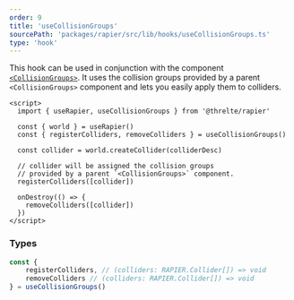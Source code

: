 ```yaml
---
order: 9
title: 'useCollisionGroups'
sourcePath: 'packages/rapier/src/lib/hooks/useCollisionGroups.ts'
type: 'hook'
---
```


This hook can be used in conjunction with the component [`<CollisionGroups>`](/reference/rapier/collision-groups). It uses the collision groups provided by a parent `<CollisionGroups>` component and lets you easily apply them to colliders.

```svelte
<script>
  import { useRapier, useCollisionGroups } from '@threlte/rapier'

  const { world } = useRapier()
  const { registerColliders, removeColliders } = useCollisionGroups()

  const collider = world.createCollider(colliderDesc)

  // collider will be assigned the collision groups
  // provided by a parent `<CollisionGroups>` component.
  registerColliders([collider])

  onDestroy(() => {
    removeColliders([collider])
  })
</script>
```

### Types

```ts
const {
	registerColliders, // (colliders: RAPIER.Collider[]) => void
	removeColliders // (colliders: RAPIER.Collider[]) => void
} = useCollisionGroups()
```
